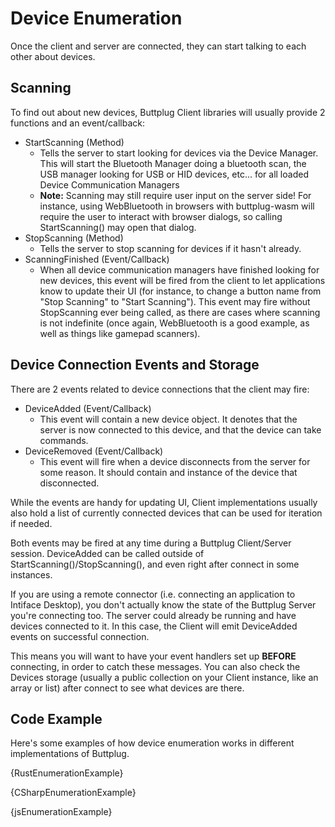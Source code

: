
# Device Enumeration

Once the client and server are connected, they can start talking to each other about devices.

## Scanning

To find out about new devices, Buttplug Client libraries will usually provide 2 functions and an
event/callback:

- StartScanning (Method)
   - Tells the server to start looking for devices via the Device Manager. This will start the
     Bluetooth Manager doing a bluetooth scan, the USB manager looking for USB or HID devices,
     etc... for all loaded Device Communication Managers
   - **Note:** Scanning may still require user input on the server side! For instance, using
     WebBluetooth in browsers with buttplug-wasm will require the user to interact with browser
     dialogs, so calling StartScanning() may open that dialog.
- StopScanning (Method)
   - Tells the server to stop scanning for devices if it hasn't already.
- ScanningFinished (Event/Callback)
   - When all device communication managers have finished looking for new devices, this event will
     be fired from the client to let applications know to update their UI (for instance, to change a
     button name from "Stop Scanning" to "Start Scanning"). This event may fire without StopScanning
     ever being called, as there are cases where scanning is not indefinite (once again,
     WebBluetooth is a good example, as well as things like gamepad scanners).

## Device Connection Events and Storage

There are 2 events related to device connections that the client may fire:

- DeviceAdded (Event/Callback)
    - This event will contain a new device object. It denotes that the server is now connected to this device, and that the device can take commands.
- DeviceRemoved (Event/Callback)
    - This event will fire when a device disconnects from the server for some reason. It should contain and instance of the device that disconnected.
    
While the events are handy for updating UI, Client implementations usually also hold a list of
currently connected devices that can be used for iteration if needed.

Both events may be fired at any time during a Buttplug Client/Server session. DeviceAdded can be
called outside of StartScanning()/StopScanning(), and even right after connect in some instances.

If you are using a remote connector (i.e. connecting an application to Intiface Desktop), you don't
actually know the state of the Buttplug Server you're connecting too. The server could already be
running and have devices connected to it. In this case, the Client will emit DeviceAdded events on
successful connection. 

This means you will want to have your event handlers set up **BEFORE** connecting, in order to catch
these messages. You can also check the Devices storage (usually a public collection on your Client
instance, like an array or list) after connect to see what devices are there.

## Code Example

Here's some examples of how device enumeration works in different implementations of Buttplug.

<Tabs groupId="examples">
<TabItem value="rust" label="Rust">


<CodeBlock language="rust">{RustEnumerationExample}</CodeBlock>

</TabItem>
<TabItem value="csharp" label="C#">


<CodeBlock language="csharp">{CSharpEnumerationExample}</CodeBlock>

</TabItem>
<TabItem value="js" label="Javascript">


<CodeBlock language="js">{jsEnumerationExample}</CodeBlock>

</TabItem>
</Tabs>


